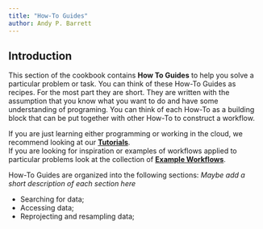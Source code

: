 ```yaml
---
title: "How-To Guides"
author: Andy P. Barrett
---
```


## Introduction

This section of the cookbook contains **How To Guides** to help you
solve a particular problem or task.  You can think of these How-To
Guides as recipes.  For the most part they are short.  They are
written with the assumption that you know what you want to do and have
some understanding of programing.  You can think of each How-To as a
building block that can be put together with other How-To to construct
a workflow.

If you are just learning either programming or working in the cloud,
we recommend looking at our [**Tutorials**](nsidc-data-cookbook/tutorials/index.qmd).  
If you are looking for inspiration or examples of workflows
applied to particular problems look at the collection of [**Example
Workflows**](../examples/index.qmd).

How-To Guides are organized into the following sections:
_Maybe add a short description of each section here_

- Searching for data; 
- Accessing data;
- Reprojecting and resampling data;

